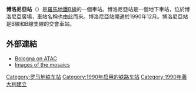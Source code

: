 {{Unreferenced|time=2021-05-26T17:01:35+00:00}}
{{noteTA
|G1=地名
}}
{{Infobox station 
| name          = [[File:Logo_Metropolitane_Italia.svg|20px]] 波隆那站
| native_name   = Bologna
| native_name_lang = it
| type          = 
| style         = Rome Metro
| image         = Bologna Rome Metro.JPEG
| image_caption = 
| address       = 
| coordinates   = {{Coord|41|54|48|N|12|31|14|E|type:railwaystation_region:IT-RM|display=inline,title}}
| line          = <!-- line information is detailed under "services" -->
| other         = 
| structure     = 地下
| platform      = 
| depth         = 
| levels        = 
| tracks        = 
| parking       = 
| bicycle       = 
| baggage_check = 
| opened        = 1990
| closed        =  
| rebuilt       = 
| electrified   = 
| ADA           = 
| code          = 
| owned         = 羅馬交通局
| zone          = 
| smartcardname =
| smartcardstatus =
| former        = 
| passengers    = 
| pass_year     = 
| pass_percent  = 
| pass_system   = 
| mpassengers   = 
| services      = 
| map_locator   = 
| web           = 
}}
'''博洛尼亞站'''（{{lang-it|Bologna}}）是[[羅馬地鐵B線|羅馬地鐵B線]]的一個車站。博洛尼亞站是一個地下車站，位於博洛尼亞廣場，車站名稱也由此而來。博洛尼亞站開通於1990年12月。博洛尼亞站是B線和B線支線的交會車站。 

== 外部連結 ==
*[http://www.atac.roma.it/index.asp?p=1&i=56&o=0&a=4&tpg=9&NUM=MBA&st=90042 Bologna on ATAC] {{Wayback|url=http://www.atac.roma.it/index.asp?p=1&i=56&o=0&a=4&tpg=9&NUM=MBA&st=90042 |date=20120215063743 }}
*[https://web.archive.org/web/20070929092419/http://www.atac.roma.it/linee/m_linee.asp?p=1&i=6&NUM=MBA&st=90042 Images of the mosaics]

{{羅馬地鐵B線}}

[[Category:罗马地铁车站|Category:罗马地铁车站]]
[[Category:1990年启用的铁路车站|Category:1990年启用的铁路车站]]
[[Category:1990年義大利建立|Category:1990年義大利建立]]